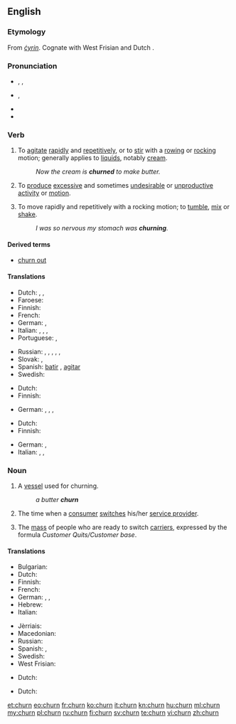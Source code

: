 ==English==

===Etymology===
From {{etyl|ang}} ''[[cyrin|ċyrin]]''. Cognate with West Frisian {{term|tsjerne}} and Dutch {{term|karnen}}.

===Pronunciation===
* {{a|UK}} {{enPR|chû(r)n}}, {{IPA|/tʃɜː(r)n/}}, {{X-SAMPA|/tS3:(r)n/}}
* {{a|US}} {{IPA|/tʃɚn/}}, {{X-SAMPA|/tS@`n/}}
* {{audio|en-us-churn.ogg|Audio (US)}}
* {{rhymes|ɜː(r)n}}

===Verb===
{{en-verb}}

# {{transitive}} To [[agitate]] [[rapid]]ly and [[repetitive]]ly, or to [[stir]] with a [[row]]ing or [[rock]]ing motion; generally applies to [[liquid]]s, notably [[cream]].
#: ''Now the cream is '''churned''' to make butter.''
# {{transitive|figuratively}} To [[produce]] [[excessive]] and sometimes [[undesirable]] or [[unproductive]] [[activity]] or [[motion]].
# {{intransitive}} To move rapidly and repetitively with a rocking motion; to [[tumble]], [[mix]] or [[shake]].
#: ''I was so nervous my stomach was '''churning'''.''

====Derived terms====
* [[churn out]]

====Translations====
{{trans-top|agitate rapidly}}
* Dutch: {{t+|nl|karnen}} {{qualifier|butter}}, {{t|nl|agiteren}}, {{qualifier|fluid}}
* Faroese: {{t|fo|kirna}}
* Finnish: {{t+|fi|kirnuta}}
* French: {{t+|fr|baratter}}
* German: {{t+|de|durchschütteln}}, {{t-|de|aufwühlen}}
* Italian: {{t-|it|frullare}}, {{t|it|sbattere}}, {{t|it|ribollire}}, {{t|it|spumeggiare}}
* Portuguese: {{t|pt|agitar}}, {{t|pt|bater}}
{{trans-mid}}
* Russian: {{qualifier|creamy substance}} {{t|ru|взбивать|tr=vzbivátʹ|sc=Cyrl}} {{impf}}, {{t|ru|взбить|tr=vzbitʹ|sc=Cyrl}} {{pf.}}, {{qualifier|liquid}} {{t|ru|взбалтывать|tr=vzbáltyvatʹ|sc=Cyrl}} {{impf}}, {{t|ru|взболтать|tr=vzboltátʹ|sc=Cyrl}} {{pf.}}, {{qualifier|butter}} {{t|ru|сбивать|tr=sbivátʹ|sc=Cyrl}} {{impf}}, {{t|ru|сзбить|tr=sbitʹ|sc=Cyrl}} {{pf.}}
* Slovak: {{t|sk|tĺcť}}, {{t|sk|stĺkať}}
* Spanish: [[batir]] {{gloss|butter}}, [[agitar]] {{gloss|water}}
* Swedish: {{t|sv|kärna}}
{{trans-bottom}}

{{trans-top|figuratively: produce excessive motion}}
* Dutch: {{t-|nl|woelen}}
* Finnish: {{t|fi|hämmentää}}
{{trans-mid}}
* German: {{t+|de|wusseln}}, {{t+|de|rütteln}}, {{t+|de|wühlen}},
{{trans-bottom}}

{{trans-top|tumble}}
* Dutch: {{t-|nl|woelen}}
* Finnish: {{t+|fi|velloa}}
{{trans-mid}}
* German: {{t+|de|durchschütteln}}, {{t-|de|aufwühlen}}
* Italian: {{t|it|spumeggiare}}, {{t|it|frullare}}, {{t|it|ribollire}}
{{trans-bottom}}

===Noun===
{{en-noun}}

# A [[vessel]] used for churning.
#: ''a butter '''churn'''''
# {{context|telecommunications}} The time when a [[consumer]] [[switch]]es his/her [[service provider]].
# {{context|telecommunications}} The [[mass]] of people who are ready to switch [[carrier]]s, expressed by the formula ''Customer Quits/Customer base''.

====Translations====
{{trans-top|vessel for churning}}
* Bulgarian: {{t|bg|буталка|f|tr=butalka}}
* Dutch: {{t|nl|botervat|n}}
* Finnish: {{t-|fi|kirnu}}
* French: {{t+|fr|baratte|f}}
* German: {{t+|de|Rührtrommel|f}}, {{t+|de|Butterfass|n}}, {{t+|de|Butterfertiger|m}}
* Hebrew: {{t|he|נטישה|sc=Hebr}}
* Italian: {{t|it|zangola}}
{{trans-mid}}
* Jèrriais: {{tø|roa-jer|bathette|f}}
* Macedonian: {{t|mk|бутин|m|tr=bútin}}
* Russian: {{t+|ru|маслобойка|f|tr=maslobójka}}
* Spanish: {{t-|es|mantequera|f}} {{gloss|butter}}, {{t+|es|lechera|f}} {{gloss|milk}}
* Swedish: {{t|sv|kärna|c}}
* West Frisian: {{t-|fy|tsjerne|c|xs=West Frisian}}
{{trans-bottom}}

{{trans-top|time when customer switches provider}}
* Dutch: {{t-|nl|overstap|m}}
{{trans-mid}}
{{trans-bottom}}

{{trans-top|people ready to switch carrier}}
* Dutch: {{t|nl|overstapkandidaten|p}}
{{trans-mid}}
{{trans-bottom}}

[[et:churn]]
[[eo:churn]]
[[fr:churn]]
[[ko:churn]]
[[it:churn]]
[[kn:churn]]
[[hu:churn]]
[[ml:churn]]
[[my:churn]]
[[pl:churn]]
[[ru:churn]]
[[fi:churn]]
[[sv:churn]]
[[te:churn]]
[[vi:churn]]
[[zh:churn]]